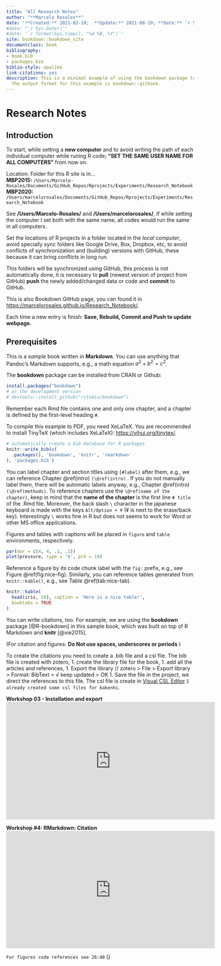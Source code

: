 ```yaml
--- 
title: "All Research Notes"
author: "**Marcelo Rosales**"
date: '**Created:** 2021-02-10;  **Update:** 2021-08-19; **Date:** `r Sys.Date()`' 
#date: "`r Sys.Date()`"
#date: '`r format(Sys.time(), "%d %B, %Y")`'
site: bookdown::bookdown_site
documentclass: book
bibliography:
- book.bib
- packages.bib
biblio-style: apalike
link-citations: yes
description: This is a minimal example of using the bookdown package to write a book.
  The output format for this example is bookdown::gitbook.
---
```


# Research Notes  


## Introduction {#intro}

To start, while setting a **new computer** and to avoid writing the path of each individual computer while runing R code; **"SET THE SAME USER NAME FOR ALL COMPUTERS"** from now on.  

Location: Folder for this R site is in...   
**MBP2015:** `/Users/Marcelo-Rosales/Documents/GitHub_Repos/Rprojects/Experiments/Research_Notebook`  
**MBP2020:**  `/Users/marcelorosales/Documents/GitHub_Repos/Rprojects/Experiments/Research_Notebook`  

See **/Users/Marcelo-Rosales/** and **/Users/marcelorosales/**, if while setting the computer I set both with the same name, all codes would run the same in all computers.  

Set the locations of R projects in a folder located in the *local computer*, avoid specially sync folders like Google Drive, Box, Dropbox, etc, to avoid conflicts of synchronization and (building) versions with GitHub, these because it can bring conflicts in long run.

This folders will be synchronized using GitHub, this process is not automatically done, it is necessary to **pull** (newest version of project from GitHub) **push** the newly added/changed data or code and **commit** to GitHub.  


This is also Bookdown GitHub page, you can found it in [https://marcelorosales.github.io/Research_Notebook/](https://marcelorosales.github.io/Research_Notebook/).  

Each time a new entry is finish: **Save, Rebuild, Commit and Push to update webpage.**  
  
  
## Prerequisites

This is a _sample_ book written in **Markdown**. You can use anything that Pandoc's Markdown supports, e.g., a math equation $a^2 + b^2 = c^2$.

The **bookdown** package can be installed from CRAN or Github:

```r
install.packages("bookdown")
# or the development version
# devtools::install_github("rstudio/bookdown")
```

Remember each Rmd file contains one and only one chapter, and a chapter is defined by the first-level heading `#`.

To compile this example to PDF, you need XeLaTeX. You are recommended to install TinyTeX (which includes XeLaTeX): <https://yihui.org/tinytex/>.

```r
# automatically create a bib database for R packages
knitr::write_bib(c(
  .packages(), 'bookdown', 'knitr', 'rmarkdown'
), 'packages.bib')
```  
   

You can label chapter and section titles using `{#label}` after them, e.g., we can reference Chapter \@ref(intro) `(\@ref(intro)` . If you do not manually label them, there will be automatic labels anyway, e.g., Chapter \@ref(intro) `(\@ref(methods)`. To reference chapters use the `\@ref(name of the chapter)`, keep in mind that the **name of the chapter** is the first line `# title` of the .Rmd file. Moreover, the back slash `\` character in the japanese keyboard is made with the keys `Alt/Option + ¥` (¥ is next to the erase/back key). Interestingly `\` works fine in R but does not seems to work for Word or other MS office applications. 

Figures and tables with captions will be placed in `figure` and `table` environments, respectively.

```r
par(mar = c(4, 4, .1, .1))
plot(pressure, type = 'b', pch = 19)
```

Reference a figure by its code chunk label with the `fig:` prefix, e.g., see Figure \@ref(fig:nice-fig). Similarly, you can reference tables generated from `knitr::kable()`, e.g., see Table \@ref(tab:nice-tab).

```r
knitr::kable(
  head(iris, 20), caption = 'Here is a nice table!',
  booktabs = TRUE
)
```

You can write citations, too. For example, we are using the **bookdown** package [@R-bookdown] in this sample book, which was built on top of R Markdown and **knitr** [@xie2015].

(For citation and figures: **Do Not use spaces, underscores or periods** )

To create the citations you need to create a .bib file and a csl file. 
The bib file is created with zotero, 
1. create the library file for the book, 
1. add all the articles and references, 
1. Export the library
// zotero > File > Export library > Format: BibText > √ keep updated > OK
1. Save the file in the project, we direct the references to this file. 
The csl file is create in [Visual CSL Editor](https://editor.citationstyles.org/visualEditor/) `I already created some csl files for kakenhi`. 

**Workshop 03 - Installation and export**
<iframe width="560" height="315" src="https://www.youtube.com/embed/Ol-p-vkaMBo?start=797" title="YouTube video player" frameborder="0" allow="accelerometer; autoplay; clipboard-write; encrypted-media; gyroscope; picture-in-picture" allowfullscreen></iframe>

**Workshop #4: RMarkdown: Citation**
<iframe width="560" height="315" src="https://www.youtube.com/embed/g0VYp7QnlVQ?start=932" title="YouTube video player" frameborder="0" allow="accelerometer; autoplay; clipboard-write; encrypted-media; gyroscope; picture-in-picture" allowfullscreen></iframe>

`For figures code references see 26:48` ()
